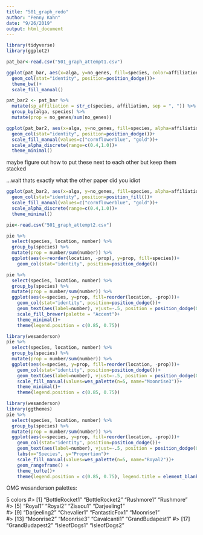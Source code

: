 ```yaml
---
title: "501_graph_redo"
author: "Penny Kahn"
date: "9/26/2019"
output: html_document
---
```


```r
library(tidyverse)
library(ggplot2)
```

```r
pat_bar<-read.csv("501_graph_attempt1.csv")
```
```r
ggplot(pat_bar, aes(x=alga, y=no_genes, fill=species, color=affiliation))+
  geom_col(stat="identity", position=position_dodge())+
  theme_bw()+
  scale_fill_manual()
```

```r
pat_bar2 <- pat_bar %>%
  mutate(sp_affiliation = str_c(species, affiliation, sep = ", ")) %>%
  group_by(alga, species) %>% 
  mutate(prop = no_genes/sum(no_genes))
```

```r
ggplot(pat_bar2, aes(x=alga, y=no_genes, fill=species, alpha=affiliation))+
  geom_col(stat="identity", position=position_dodge())+
  scale_fill_manual(values=c("cornflowerblue", "gold"))+
  scale_alpha_discrete(range=c(0.4,1.0))+
  theme_minimal()
```
maybe figure out how to put these next to each other but keep them stacked

...wait thats exactly what the other paper did you idiot
```r
ggplot(pat_bar2, aes(x=alga, y=no_genes, fill=species, alpha=affiliation))+
  geom_col(stat="identity", position=position_fill())+
  scale_fill_manual(values=c("cornflowerblue", "gold"))+
  scale_alpha_discrete(range=c(0.4,1.0))+
  theme_minimal()
```

```r
pie<-read.csv("501_graph_attempt2.csv")
```

```r
pie %>% 
  select(species, location, number) %>% 
  group_by(species) %>% 
  mutate(prop = number/sum(number)) %>% 
  ggplot(aes(x=reorder(location, -prop), y=prop, fill=species))+
    geom_col(stat="identity", position=position_dodge())
```
```r
pie %>% 
  select(species, location, number) %>% 
  group_by(species) %>% 
  mutate(prop = number/sum(number)) %>% 
  ggplot(aes(x=species, y=prop, fill=reorder(location, -prop)))+
    geom_col(stat="identity", position=position_dodge())+
    geom_text(aes(label=number), vjust=-.5, position = position_dodge(0.9), size=3.5)+
    scale_fill_brewer(palette = "Accent")+
    theme_minimal()+
    theme(legend.position = c(0.85, 0.75))
```
```r
library(wesanderson)
pie %>% 
  select(species, location, number) %>% 
  group_by(species) %>% 
  mutate(prop = number/sum(number)) %>% 
  ggplot(aes(x=species, y=prop, fill=reorder(location, -prop)))+
    geom_col(stat="identity", position=position_dodge())+
    geom_text(aes(label=number), vjust=-.5, position = position_dodge(0.9), size=3.5)+
    scale_fill_manual(values=wes_palette(n=5, name="Moonrise3"))+
    theme_minimal()+
    theme(legend.position = c(0.85, 0.75))
```
```r
library(wesanderson)
library(ggthemes)
pie %>% 
  select(species, location, number) %>% 
  group_by(species) %>% 
  mutate(prop = number/sum(number)) %>% 
  ggplot(aes(x=species, y=prop, fill=reorder(location, -prop)))+
    geom_col(stat="identity", position=position_dodge())+
    geom_text(aes(label=number), vjust=-.5, position = position_dodge(0.9), size=3.5)+
    labs(x="Species", y="Proportion")+
    scale_fill_manual(values=wes_palette(n=5, name="Royal2"))+
    geom_rangeframe() +
    theme_tufte()+
    theme(legend.position = c(0.85, 0.75), legend.title = element_blank())
```

OMG wesanderson palettes:

5 colors
#>  [1] "BottleRocket1"  "BottleRocket2"  "Rushmore1"      "Rushmore"      
#>  [5] "Royal1"         "Royal2"         "Zissou1"        "Darjeeling1"   
#>  [9] "Darjeeling2"    "Chevalier1"     "FantasticFox1"  "Moonrise1"     
#> [13] "Moonrise2"      "Moonrise3"      "Cavalcanti1"    "GrandBudapest1"
#> [17] "GrandBudapest2" "IsleofDogs1"    "IsleofDogs2"
